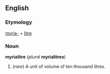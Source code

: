 ==English==
===Etymology===
[[myria-]] + [[litre]]

===Noun===
'''myrialitre''' (''plural'' '''myrialitres''')

#(''rare'') A unit of volume of ten thousand litres.
